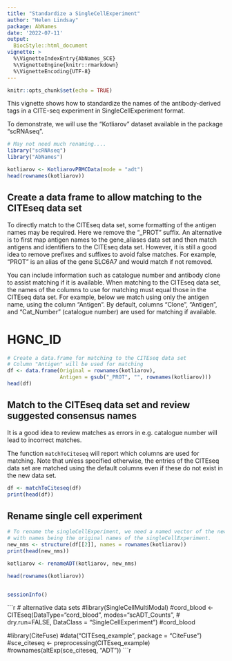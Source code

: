 ```yaml
---
title: "Standardize a SingleCellExperiment"
author: "Helen Lindsay"
package: AbNames
date: '2022-07-11'
output:
  BiocStyle::html_document
vignette: >
  %\VignetteIndexEntry{AbNames_SCE}
  %\VignetteEngine{knitr::rmarkdown}
  %\VignetteEncoding{UTF-8}
---
```


```r
knitr::opts_chunk$set(echo = TRUE)
```

This vignette shows how to standardize the names of the antibody-derived tags in
a CITE-seq experiment in SingleCellExperiment format.

To demonstrate, we will use the "Kotliarov" dataset available in the package
"scRNAseq".  


```r

# May not need much renaming....
library("scRNAseq")
library("AbNames")

kotliarov <- KotliarovPBMCData(mode = "adt")
head(rownames(kotliarov))
```

## Create a data frame to allow matching to the CITEseq data set

To directly match to the CITEseq data set, some formatting of the antigen names may be required.  Here we remove the "_PROT" suffix.  An alternative is to first map antigen names to the gene_aliases data set and then match antigens and identifiers to the CITEseq data set. However, it is still a good idea to remove prefixes and suffixes to avoid false matches.  For example, "PROT" is an alias of the gene SLC6A7 and would match if not removed.

You can include information such as catalogue number and antibody clone
to assist matching if it is available.  When matching to the CITEseq data
set, the names of the columns to use for matching must equal those in the
CITEseq data set.  For example, below we match using only the antigen name,
using the column "Antigen".  By default, columns "Clone", "Antigen", and "Cat_Number" (catalogue number) are used for matching if available. 

# HGNC_ID


```r
# Create a data.frame for matching to the CITEseq data set
# Column "Antigen" will be used for matching
df <- data.frame(Original = rownames(kotliarov),
                 Antigen = gsub("_PROT", "", rownames(kotliarov)))
head(df)

```
## Match to the CITEseq data set and review suggested consensus names

It is a good idea to review matches as errors in e.g. catalogue number will lead to incorrect matches.

The function `matchToCiteseq` will report which columns are used for matching.
Note that unless specified otherwise, the entries of the CITEseq data set are matched using the default columns even if these do not exist in the new data set.


```r
df <- matchToCiteseq(df)
print(head(df))
```


## Rename single cell experiment
```r

# To rename the singleCellExperiment, we need a named vector of the new names,
# with names being the original names of the singleCellExperiment.
new_nms <- structure(df[[2]], names = rownames(kotliarov))
print(head(new_nms))

kotliarov <- renameADT(kotliarov, new_nms)

head(rownames(kotliarov))



```


```r
sessionInfo()
```

```r
# alternative data sets
#library(SingleCellMultiModal)
#cord_blood <- CITEseq(DataType="cord_blood", modes="scADT_Counts",
#                      dry.run=FALSE, DataClass = "SingleCellExperiment")
#cord_blood

#library(CiteFuse)
#data("CITEseq_example", package = "CiteFuse")
#sce_citeseq <- preprocessing(CITEseq_example)
#rownames(altExp(sce_citeseq, "ADT"))
```r
